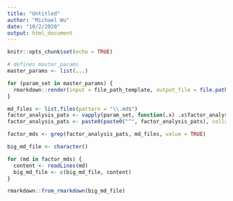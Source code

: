 ```yaml
---
title: "Untitled"
author: "Michael Wu"
date: "10/2/2020"
output: html_document
---
```


```r
knitr::opts_chunk$set(echo = TRUE)
```

```r
# defines master_params
master_params <- list(...)
```


```r
for (param_set in master_params) {
  rmarkdown::render(input = file_path_template, output_file = file.path(param_set$factor_analysis_name, ".docx"), params = param_set$params)
}

md_files <- list.files(pattern = "\\.md$")
factor_analysis_pats <- vapply(param_set, function(.x) .x$factor_analysis_name, character(1))
factor_analysis_pats <- paste0(paste0("^", factor_analysis_pats), collapse = "|")

factor_mds <- grep(factor_analysis_pats, md_files, value = TRUE)

big_md_file <- character()

for (md in factor_mds) {
  content <- readLines(md)
  big_md_file <- c(big_md_file, content)
}

rmarkdown::from_rmarkdown(big_md_file)
```

